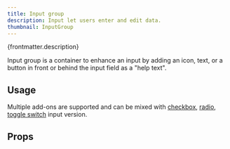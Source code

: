 ```yaml
---
title: Input group
description: Input let users enter and edit data.
thumbnail: InputGroup
---
```


<p>{frontmatter.description}</p>

<LiveExample src='InputGroup.toggleSwitch.jsx'>
  <AllExamples.InputGroupToggleSwitchExample client:load />
</LiveExample>

Input group is a container to enhance an input by adding an icon, text, or a button in front or behind the input field as a "help text".

## Usage

<LiveExample src='InputGroup.checkboxGroup.jsx'>
  <AllExamples.InputGroupCheckboxGroupExample client:load />
</LiveExample>

Multiple add-ons are supported and can be mixed with [checkbox](checkbox#with-input-group), [radio](radio#statuses), [toggle switch](toggleswitch#with-input-group) input version.

<LiveExample src='InputGroup.radioGroup.jsx'>
  <AllExamples.InputGroupRadioGroupExample client:load />
</LiveExample>

## Props

<PropsTable path='@itwin/itwinui-react/esm/core/InputGroup/InputGroup.d.ts' />
